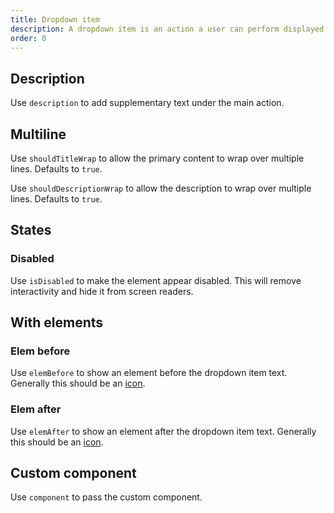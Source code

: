 ```yaml
---
title: Dropdown item
description: A dropdown item is an action a user can perform displayed in a group.
order: 0
---
```



## Description

Use `description` to add supplementary text under the main action.

<Example
  Component={DropdownItemDescription}
  packageName="@atlaskit/dropdown-menu"
/>

## Multiline

Use `shouldTitleWrap` to allow the primary content to wrap over multiple lines.
Defaults to `true`.

<Example
  Component={DropdownItemMultiline}
  packageName="@atlaskit/dropdown-menu"
/>

Use `shouldDescriptionWrap` to allow the description to wrap over multiple lines.
Defaults to `true`.

<Example
  Component={DropdownItemDescriptionMultiline}
  packageName="@atlaskit/dropdown-menu"
/>

## States

### Disabled

Use `isDisabled` to make the element appear disabled.
This will remove interactivity and hide it from screen readers.

<Example
  Component={DropdownItemDisabled}
  packageName="@atlaskit/dropdown-menu"
/>

## With elements

### Elem before

Use `elemBefore` to show an element before the dropdown item text.
Generally this should be an [icon](/components/icon).

<Example
  Component={DropdownItemElementBefore}
  packageName="@atlaskit/dropdown-menu"
/>

### Elem after

Use `elemAfter` to show an element after the dropdown item text.
Generally this should be an [icon](/components/icon).

<Example
  Component={DropdownItemElementAfter}
  packageName="@atlaskit/dropdown-menu"
/>

## Custom component

Use `component` to pass the custom component.

<Example
  Component={DropdownItemCustomComponent}
  packageName="@atlaskit/dropdown-menu"
/>
